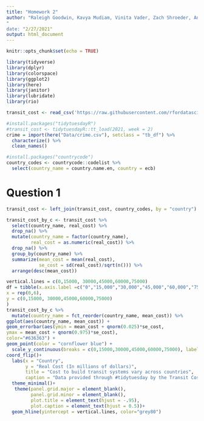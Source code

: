 ```yaml
---
title: "Homework 2"
author: "Raleigh Goodwin, Kavya Mudiam, Vinita Vader, Zach Shroeder, Ann-Marie Barrett"
"
date: "2/27/2021"
output: html_document
---
```


```r
knitr::opts_chunk$set(echo = TRUE)
```

```r
library(tidyverse)
library(dplyr)
library(colorspace)
library(ggplot2)
library(here)
library(janitor)
library(lubridate)
library(rio)

transit_cost <- read_csv('https://raw.githubusercontent.com/rfordatascience/tidytuesday/master/data/2021/2021-01-05/transit_cost.csv')

#install.packages("tidytuesdayR")
#transit_cost <- tidytuesdayR::tt_load(2021, week = 2)
crime = import(here("Data/crime.csv"), setclass = "tb_df") %>% 
  characterize() %>% 
  clean_names()

#install.packages("countrycode")
country_codes <- countrycode::codelist %>% 
  select(country_name = country.name.en, country = ecb)
```

# Question 1
```r
transit_cost <- left_join(transit_cost, country_codes, by = "country")

transit_cost_by_c <- transit_cost %>% 
  select(country_name, real_cost) %>% 
  drop_na() %>% 
  mutate(country_name = factor(country_name),
         real_cost = as.numeric(real_cost)) %>%
  drop_na() %>% 
  group_by(country_name) %>% 
  summarize(mean_cost = mean(real_cost),
            se_cost = sd(real_cost)/sqrt(n())) %>% 
  arrange(desc(mean_cost))

vertical.lines = c(0,15000, 30000,45000,60000,75000)
df = tibble(x.axis.label =c("0","15,000","30,000","45,000","60,000","75,000"),
x = rep(0,6),
y = c(0,15000, 30000,45000,60000,75000)
)
transit_cost_by_c %>%
  mutate(country_name = fct_reorder(country_name, mean_cost)) %>% 
ggplot(aes(country_name, mean_cost)) +
geom_errorbar(aes(ymin = mean_cost + qnorm(0.025)*se_cost,
ymax = mean_cost + qnorm(0.975)*se_cost),
color="#636363") +
geom_point(color = "cornflower blue") +
  scale_y_continuous(breaks = c(0,15000,30000,45000,60000,75000), labels = c("0","15,000","30,000","45,000","60,000","75,000"))+
coord_flip()+
  labs(x = "Country",
       y = "Real Cost (In millions of dollars)",
       title = "Cost to build transit systems vary across countries",
       caption = "Data provided through #tidytuesday by the Transit Costs Project")+
  theme_minimal()+
   theme(panel.grid.major = element_blank(),
         panel.grid.minor = element_blank(),
         plot.title = element_text(hjust = -.95),
         plot.caption = element_text(hjust = 0.5))+
  geom_hline(yintercept = vertical.lines, color="grey80")
  
```

